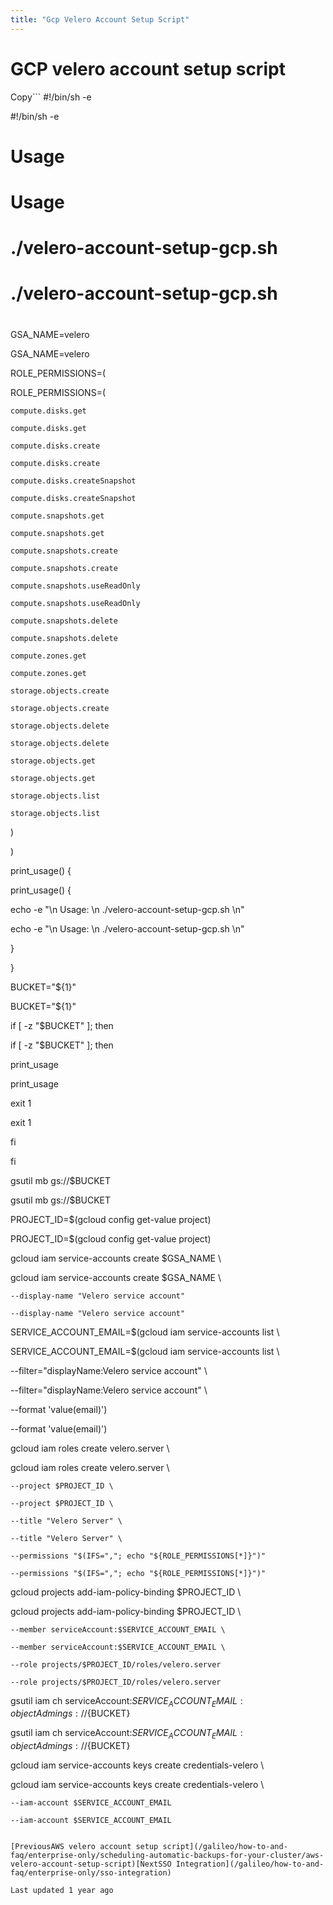 ```yaml
---
title: "Gcp Velero Account Setup Script"
---
```


# GCP velero account setup script

Copy```
#!/bin/sh -e

#!/bin/sh -e

#   Usage

#   Usage

#   ./velero-account-setup-gcp.sh <BUCKET>

#   ./velero-account-setup-gcp.sh <BUCKET>

#

#

#

#

GSA_NAME=velero

GSA_NAME=velero





ROLE_PERMISSIONS=(

ROLE_PERMISSIONS=(

    compute.disks.get

    compute.disks.get

    compute.disks.create

    compute.disks.create

    compute.disks.createSnapshot

    compute.disks.createSnapshot

    compute.snapshots.get

    compute.snapshots.get

    compute.snapshots.create

    compute.snapshots.create

    compute.snapshots.useReadOnly

    compute.snapshots.useReadOnly

    compute.snapshots.delete

    compute.snapshots.delete

    compute.zones.get

    compute.zones.get

    storage.objects.create

    storage.objects.create

    storage.objects.delete

    storage.objects.delete

    storage.objects.get

    storage.objects.get

    storage.objects.list

    storage.objects.list

)

)





print_usage() {

print_usage() {

  echo -e "\n Usage: \n ./velero-account-setup-gcp.sh <BUCKET>\n"

  echo -e "\n Usage: \n ./velero-account-setup-gcp.sh <BUCKET>\n"

}

}





BUCKET="${1}"

BUCKET="${1}"





if [ -z "$BUCKET" ]; then

if [ -z "$BUCKET" ]; then

  print_usage

  print_usage

  exit 1

  exit 1

fi

fi





gsutil mb gs://$BUCKET

gsutil mb gs://$BUCKET





PROJECT_ID=$(gcloud config get-value project)

PROJECT_ID=$(gcloud config get-value project)





gcloud iam service-accounts create $GSA_NAME \

gcloud iam service-accounts create $GSA_NAME \

    --display-name "Velero service account"

    --display-name "Velero service account"





SERVICE_ACCOUNT_EMAIL=$(gcloud iam service-accounts list \

SERVICE_ACCOUNT_EMAIL=$(gcloud iam service-accounts list \

  --filter="displayName:Velero service account" \

  --filter="displayName:Velero service account" \

  --format 'value(email)')

  --format 'value(email)')





gcloud iam roles create velero.server \

gcloud iam roles create velero.server \

    --project $PROJECT_ID \

    --project $PROJECT_ID \

    --title "Velero Server" \

    --title "Velero Server" \

    --permissions "$(IFS=","; echo "${ROLE_PERMISSIONS[*]}")"

    --permissions "$(IFS=","; echo "${ROLE_PERMISSIONS[*]}")"





gcloud projects add-iam-policy-binding $PROJECT_ID \

gcloud projects add-iam-policy-binding $PROJECT_ID \

    --member serviceAccount:$SERVICE_ACCOUNT_EMAIL \

    --member serviceAccount:$SERVICE_ACCOUNT_EMAIL \

    --role projects/$PROJECT_ID/roles/velero.server

    --role projects/$PROJECT_ID/roles/velero.server





gsutil iam ch serviceAccount:$SERVICE_ACCOUNT_EMAIL:objectAdmin gs://${BUCKET}

gsutil iam ch serviceAccount:$SERVICE_ACCOUNT_EMAIL:objectAdmin gs://${BUCKET}





gcloud iam service-accounts keys create credentials-velero \

gcloud iam service-accounts keys create credentials-velero \

    --iam-account $SERVICE_ACCOUNT_EMAIL

    --iam-account $SERVICE_ACCOUNT_EMAIL



```

[PreviousAWS velero account setup script](/galileo/how-to-and-faq/enterprise-only/scheduling-automatic-backups-for-your-cluster/aws-velero-account-setup-script)[NextSSO Integration](/galileo/how-to-and-faq/enterprise-only/sso-integration)

Last updated 1 year ago